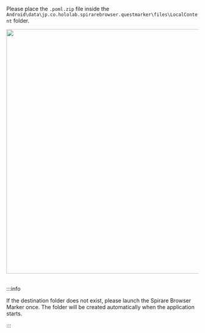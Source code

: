 
Please place the `.poml.zip` file inside the `Android\data\jp.co.hololab.spirarebrowser.questmarker\files\LocalContent` folder.

<img width="640" src={SpirareBrowserPomlPlacementQuestImage} />

<br />
<br />

:::info

If the destination folder does not exist, please launch the Spirare Browser Marker once.
The folder will be created automatically when the application starts.

:::
